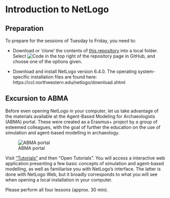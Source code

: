 # Introduction to NetLogo {#netlogo-intro}

## Preparation

To prepare for the sessions of Tuesday to Friday, you need to:

- Download or 'clone' the contents of [this repository](https://github.com/CoDArchLab-ABM/course-guide/) into a local folder. Select ![Code](assets/images/Code-button.png) in the top right of the repository page in GitHub, and choose one of the options given.

- Download and install NetLogo version 6.4.0. The operating system-specific installation files are found here: https://ccl.northwestern.edu/netlogo/download.shtml

## Excursion to ABMA

Before even opening NetLogo in your computer, let us take advantage of the materials available at the Agent-Based Modeling for Archaeologists (ABMA) portal. These were created as a Erasmus+ project by a group of esteemed colleagues, with the goal of further the education on the use of simulation and agent-based modelling in archaeology. 

![ABMA portal](assets/images/ABMA-portal.png)

Visit ["Tutorials"](https://abmarchaeologists.github.io/ABMA_website/#/about-tutorial) and then "Open Tutorials". You will access a interactive web application presenting a few basic concepts of simulation and agent-based modelling, as well as familiarise you with NetLogo's interface. The latter is done with NetLogo Web, but it broadly corresponds to what you will see when opening a local installation in your computer. 

Please perform all four lessons (approx. 30 min).

